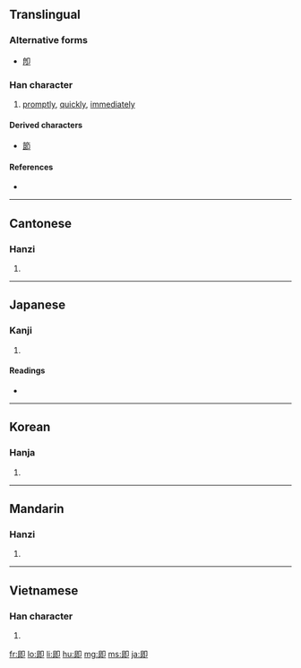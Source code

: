 {{also|卽}}
==Translingual==

===Alternative forms===
* [[卽]]

===Han character===
{{Han char|rn=26|rad=卩|as=05|sn=7|four=7772<sub>0</sub>|canj=日戈尸中 (AISL)}}

# [[promptly]], [[quickly]], [[immediately]]

====Derived characters====
{{rfc-header|Derived characters|lang=mul}}
* [[節]]

====References====
* {{Han ref|kx=0159.180|dkj=02855|dj=0364.070|hdz=10314.020|uh=5373|ud=21363|bh=A759|bd=42841}}

----

==Cantonese==

===Hanzi===
{{yue-hanzi|jyut=|y=jik1}}

# {{defn|Cantonese|sort=卩05}}

----

==Japanese==

===Kanji===
{{ja-kanji|grade=c|rs=卩05}}

# {{defn|Japanese}}

====Readings====
* {{ja-readings|on=[[そく]] (soku), [[しょく]] (shoku)|kun=[[つく]] (tsuku), [[すなわち]] (sunawachi), [[もし]] (moshi)}}

----

==Korean==

===Hanja===
{{ko-hanja|hangeul=즉|rv=jeuk|mr=chŭk}}

# {{defn|Korean|sort=卩05}}

----

==Mandarin==

===Hanzi===
{{cmn-hanzi|pin=[[jí]] ([[ji2]])|wg=chi<sup>2</sup>}}

# {{defn|Mandarin|sort=卩05}}

----

==Vietnamese==

===Han character===
{{vi-hantu|[[tức]]|rs=卩05}}

# {{defn|Vietnamese|sort=卩05}}

[[fr:即]]
[[lo:即]]
[[li:即]]
[[hu:即]]
[[mg:即]]
[[ms:即]]
[[ja:即]]